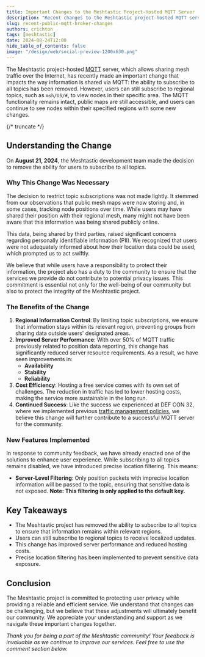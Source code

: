 ```yaml
---
title: Important Changes to the Meshtastic Project-Hosted MQTT Server
description: "Recent changes to the Meshtastic project-hosted MQTT server enhance user privacy and data protection."
slug: recent-public-mqtt-broker-changes
authors: crichton
tags: [meshtastic]
date: 2024-08-24T12:00
hide_table_of_contents: false
image: "/design/web/social-preview-1200x630.png"
---
```


The Meshtastic project-hosted [MQTT](/docs/software/integrations/mqtt/) server, which allows sharing mesh traffic over the Internet, has recently made an important change that impacts the way information is shared via MQTT: the ability to subscribe to all topics has been removed. However, users can still subscribe to regional topics, such as `msh/US/#`, to view nodes in their specific area. The MQTT functionality remains intact, public maps are still accessible, and users can continue to see nodes within their specified regions with some new changes.

{/* truncate */}

## Understanding the Change

On **August 21, 2024**, the Meshtastic development team made the decision to remove the ability for users to subscribe to all topics.

### Why This Change Was Necessary

The decision to restrict topic subscriptions was not made lightly. It stemmed from our observations that public mesh maps were now storing and, in some cases, tracking node positions over time. While users may have shared their position with their regional mesh, many might not have been aware that this information was being shared publicly online.

This data, being shared by third parties, raised significant concerns regarding personally identifiable information (PII). We recognized that users were not adequately informed about how their location data could be used, which prompted us to act swiftly. 

We believe that while users have a responsibility to protect their information, the project also has a duty to the community to ensure that the services we provide do not contribute to potential privacy issues. This commitment is essential not only for the well-being of our community but also to protect the integrity of the Meshtastic project.

### The Benefits of the Change

1. **Regional Information Control**: By limiting topic subscriptions, we ensure that information stays within its relevant region, preventing groups from sharing data outside users' designated areas.
2. **Improved Server Performance**: With over 50% of MQTT traffic previously related to position data reporting, this change has significantly reduced server resource requirements. As a result, we have seen improvements in:
   - **Availability**
   - **Stability**
   - **Reliability**
3. **Cost Efficiency**: Hosting a free service comes with its own set of challenges. The reduction in traffic has led to lower hosting costs, making the service more sustainable in the long run.
4. **Continued Success**: Like the success we experienced at DEF CON 32, where we implemented previous [traffic management policies](https://x.com/TheMeshtastic/status/1811082966283735317), we believe this change will further contribute to a successful MQTT server for the community.

### New Features Implemented

In response to community feedback, we have already enacted one of the solutions to enhance user experience. While subscribing to all topics remains disabled, we have introduced precise location filtering. This means:

- **Server-Level Filtering**: Only position packets with imprecise location information will be passed to the topic, ensuring that sensitive data is not exposed. **Note: This filtering is only applied to the default key.**

## Key Takeaways

- The Meshtastic project has removed the ability to subscribe to all topics to ensure that information remains within relevant regions.
- Users can still subscribe to regional topics to receive localized updates.
- This change has improved server performance and reduced hosting costs.
- Precise location filtering has been implemented to prevent sensitive data exposure.

## Conclusion

The Meshtastic project is committed to protecting user privacy while providing a reliable and efficient service. We understand that changes can be challenging, but we believe that these adjustments will ultimately benefit our community. We appreciate your understanding and support as we navigate these important changes together.

*Thank you for being a part of the Meshtastic community! Your feedback is invaluable as we continue to improve our services. Feel free to use the comment section below.*
